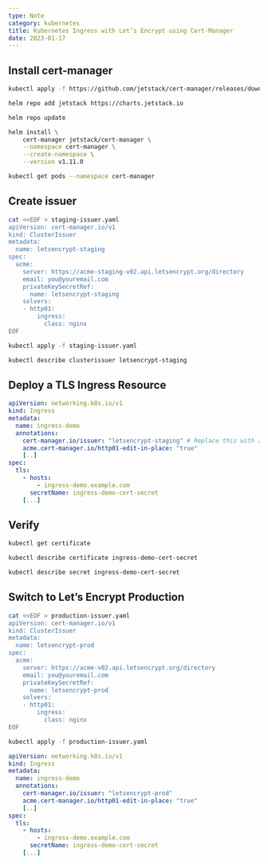```yaml
---
type: Note
category: kubernetes
title: Kubernetes Ingress with Let’s Encrypt using Cert-Manager
date: 2023-01-17
---
```


## Install cert-manager

```bash
kubectl apply -f https://github.com/jetstack/cert-manager/releases/download/v1.11.0/cert-manager.crds.yaml
```

```bash
helm repo add jetstack https://charts.jetstack.io
```

```bash
helm repo update
```

```bash
helm install \
    cert-manager jetstack/cert-manager \
    --namespace cert-manager \
    --create-namespace \
    --version v1.11.0
```

```bash
kubectl get pods --namespace cert-manager
```

## Create issuer

```bash
cat <<EOF > staging-issuer.yaml
apiVersion: cert-manager.io/v1
kind: ClusterIssuer
metadata:
  name: letsencrypt-staging
spec:
  acme:
    server: https://acme-staging-v02.api.letsencrypt.org/directory
    email: you@youremail.com
    privateKeySecretRef:
      name: letsencrypt-staging
    solvers:
    - http01:
        ingress:
          class: nginx
EOF
```

```bash
kubectl apply -f staging-issuer.yaml
```

```bash
kubectl describe clusterissuer letsencrypt-staging
```

## Deploy a TLS Ingress Resource

```yaml
apiVersion: networking.k8s.io/v1
kind: Ingress
metadata:
  name: ingress-demo
  annotations:
    cert-manager.io/issuer: "letsencrypt-staging" # Replace this with a production issuer once you've tested it
    acme.cert-manager.io/http01-edit-in-place: "true"
    [..]
spec:
  tls:
    - hosts:
        - ingress-demo.example.com
      secretName: ingress-demo-cert-secret
    [...]
```

## Verify

```bash
kubectl get certificate
```

```bash
kubectl describe certificate ingress-demo-cert-secret
```

```bash
kubectl describe secret ingress-demo-cert-secret
```

## Switch to Let’s Encrypt Production

```bash
cat <<EOF > production-issuer.yaml
apiVersion: cert-manager.io/v1
kind: ClusterIssuer
metadata:
  name: letsencrypt-prod
spec:
  acme:
    server: https://acme-v02.api.letsencrypt.org/directory
    email: you@youremail.com
    privateKeySecretRef:
      name: letsencrypt-prod
    solvers:
    - http01:
        ingress:
          class: nginx
EOF
```

```bash
kubectl apply -f production-issuer.yaml
```

```yaml
apiVersion: networking.k8s.io/v1
kind: Ingress
metadata:
  name: ingress-demo
  annotations:
    cert-manager.io/issuer: "letsencrypt-prod"
    acme.cert-manager.io/http01-edit-in-place: "true"
    [..]
spec:
  tls:
    - hosts:
        - ingress-demo.example.com
      secretName: ingress-demo-cert-secret
    [...]
```
